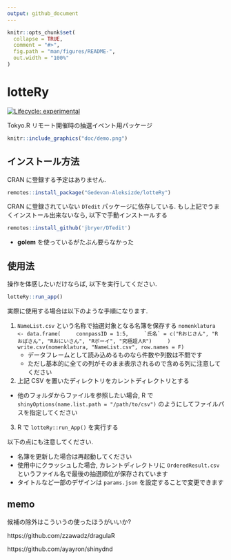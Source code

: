 ```yaml
---
output: github_document
---
```


<!-- README.md is generated from README.Rmd. Please edit that file -->

```r
knitr::opts_chunk$set(
  collapse = TRUE,
  comment = "#>",
  fig.path = "man/figures/README-",
  out.width = "100%"
)
```

# lotteRy

<!-- badges: start -->
[![Lifecycle: experimental](https://img.shields.io/badge/lifecycle-experimental-orange.svg)](https://www.tidyverse.org/lifecycle/#experimental)
<!-- badges: end -->

Tokyo.R リモート開催時の抽選イベント用パッケージ

```r
knitr::include_graphics("doc/demo.png")
```

## インストール方法

CRAN に登録する予定はありません.

``` r
remotes::install_package("Gedevan-Aleksizde/lotteRy")
```

CRAN に登録されていない `DTedit` パッケージに依存している. もし上記でうまくインストール出来ないなら, 以下で手動インストールする

```r
remotes::install_github('jbryer/DTedit')
```

* **golem** を使っているがたぶん要らなかった

## 使用法

操作を体感したいだけならば, 以下を実行してください.

```r
lotteRy::run_app()
```

実際に使用する場合は以下のような手順になります.


1. `NameList.csv` という名称で抽選対象となる名簿を保存する
    ```
    nomenklatura <- data.frame(
    connpassID = 1:5,
    `氏名` = c("Rおじさん", "R おばさん", "Rおにいさん", "Rボーイ", "究極超人R")
    )
    write.csv(nomenklatura, "NameList.csv", row.names = F)
    ```
    * データフレームとして読み込めるものなら件数や列数は不問です
    * ただし基本的に全ての列がそのまま表示されるので含める列に注意してください
2. 上記 CSV を置いたディレクトリをカレントディレクトリとする
  * 他のフォルダからファイルを参照したい場合, R で `shinyOptions(name.list.path = "/path/to/csv")` のようにしてファイルパスを指定してください
3. R で `lotteRy::run_App()` を実行する

以下の点にも注意してください.

* 名簿を更新した場合は再起動してください
* 使用中にクラッシュした場合, カレントディレクトリに `OrderedResult.csv` というファイル名で最後の抽選順位が保存されています
* タイトルなど一部のデザインは `params.json` を設定することで変更できます

## memo

候補の除外はこういうの使ったほうがいいか?

https://github.com/zzawadz/dragulaR

https://github.com/ayayron/shinydnd
